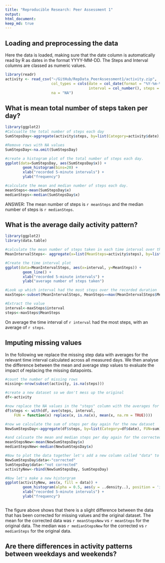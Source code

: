 ```yaml
---
title: "Reproducible Research: Peer Assessment 1"
output: 
html_document:
keep_md: true
---
```



## Loading and preprocessing the data
Here the data is loaded, making sure that the date column is automatically read by R as dates in the format YYYY-MM-DD. The Steps and Interval columns are classed as numeric values.
```r
library(readr)
activity <- read_csv("~/GitHub/RepData_PeerAssessment1/activity.zip", 
                     col_types = cols(date = col_date(format = "%Y-%m-%d"), 
                                      interval = col_number(), steps = col_number()), 
                     na = "NA")
```


## What is mean total number of steps taken per day?
```r
library(ggplot2)
#Calcualte the total number of steps each day
SumStepsDay<-aggregate(activity$steps, by=list(Category=activity$date), FUN=sum)

#Remove rows with NA values
SumStepsDay<-na.omit(SumStepsDay)

#create a histogram plot of the total number of steps each day.
ggplot(data=SumStepsDay, aes(SumStepsDay$x)) + 
        geom_histogram(bins=20) +
        xlab("recorded 5-minute intervals") +
        ylab("frequency")

#calculate the mean and median number of steps each day.
meanSteps<-mean(SumStepsDay$x)
medianSteps<-median(SumStepsDay$x)

```

ANSWER: The mean number of steps is `r meanSteps` and the median number of steps is `r medianSteps`.

## What is the average daily activity pattern?
```r
library(ggplot2)
library(data.table)

#calculate the mean number of steps taken in each time interval over the recorded days
MeanIntervalSteps<- aggregate(x=list(MeanSteps=activity$steps), by=list(interval=activity$interval), FUN=mean, na.rm=TRUE)

#Create the time interval plot
ggplot(data=MeanIntervalSteps, aes(x=interval, y=MeanSteps)) +
        geom_line() +
        xlab("recorded 5-minute intervals") +
        ylab("average number of steps taken") 

#Look up which interval had the most steps over the recorded duration
maxSteps<-subset(MeanIntervalSteps, MeanSteps==max(MeanIntervalSteps$MeanSteps))

#Extract the value
interval<-maxSteps$interval
steps<-maxSteps$MeanSteps


```
On average the time interval of `r interval` had the most steps, with an average of `r steps`.

## Imputing missing values
In the following we replace the missing step data with averages for the relevant time interval calculated across all measured days. We then analyse the difference between the mean and average step values to evaluate the impact of replacing the missing datapoints.

```r

#count the number of missing rows
missing<-nrow(subset(activity, is.na(steps)))

#create a new dataset so we don't mess up the original
df<-activity

#now replace the NA values in the "steps" column with the averages for that time interval
df$steps <- with(df, ave(steps, interval,
    FUN = function(x) replace(x, is.na(x), mean(x, na.rm = TRUE))))

#now we calculate the sum of steps per day again for the new dataset
NewSumStepsDay<-aggregate(df$steps, by=list(Category=df$date), FUN=sum)

#and calcuate the mean and median steps per day again for the corrected data
meanStepsNew<-mean(NewSumStepsDay$x)
medianStepsNew<-median(NewSumStepsDay$x)

#Now to plot the data together let's add a new column called "data" to indicate the corrected data and the uncorrected data - and bind these into one dataset
NewSumStepsDay$data<-"corrected"
SumStepsDay$data<-"not corrected"
activityNew<-rbind(NewSumStepsDay, SumStepsDay)

#Now let's make a new historgram
ggplot(activityNew, aes(x, fill = data)) + 
        geom_histogram(alpha = 0.5, aes(y = ..density..), position = 'identity', bins=20) +
        xlab("recorded 5-minute intervals") +
        ylab("frequency") 



```

The figure above shows that there is a slight difference between the data that has been corrected for missing values and the original dataset. The mean for the corrected data was `r meanStepsNew` vs `r meanSteps` for the original data. The median was `r medianStepsNew` for the corrected vs `r medianSteps` for the original data. 

## Are there differences in activity patterns between weekdays and weekends?
